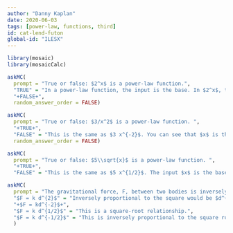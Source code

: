 ```yaml
---
author: "Danny Kaplan"
date: 2020-06-03 
tags: [power-law, functions, third]
id: cat-lend-futon
global-id: "ILESX"
---
```


```r

library(mosaic)
library(mosaicCalc)

```


```r
askMC(
  prompt = "True or false: $2^x$ is a power-law function.",
  "TRUE" = "In a power-law function, the input is the base. In $2^x$, the input is the exponent. So it's an exponential function.",
  "+FALSE+",
  random_answer_order = FALSE)
```


```r
askMC(
  prompt = "True or false: $3/x^2$ is a power-law function. ", 
  "+TRUE+",
  "FALSE" = "This is the same as $3 x^{-2}$. You can see that $x$ is the base, so this is a power-law function.",
  random_answer_order = FALSE)
```


```r
askMC(
  prompt = "True or false: $5\\sqrt{x}$ is a power-law function. ", 
  "+TRUE+",
  "FALSE" = "This is the same as $5 x^{1/2}$. The input $x$ is the base, so this is a power-law function.")
```

```r
askMC(
  prompt = "The gravitational force, F, between two bodies is inversely proportional to the square of the distance $d$ between them. Then ...",
  "$F = k d^{2}$" = "Inversely proportional to the square would be $d^{-2}$", 
  "+$F = kd^{-2}$+", 
  "$F = k d^{1/2}$" = "This is a square-root relationship.", 
  "$F = k d^{-1/2}$" = "This is inversely proportional to the square root."
  )
```


